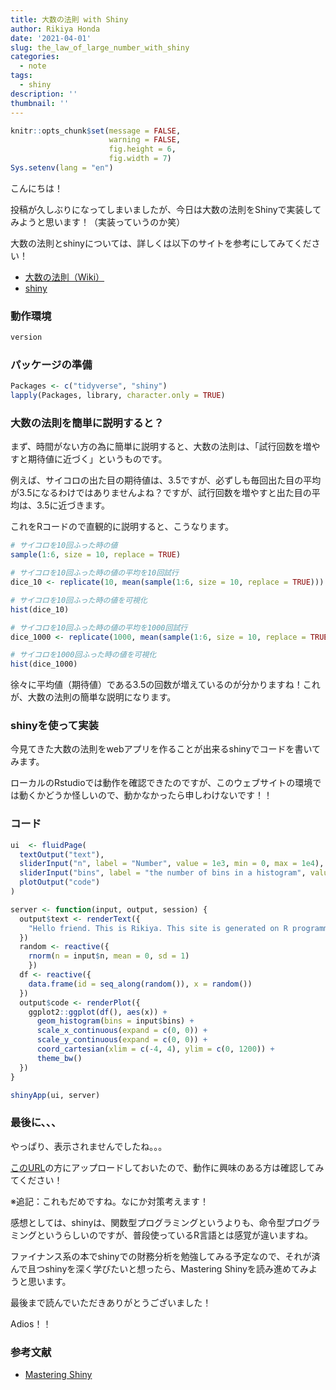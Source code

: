 ```yaml
---
title: 大数の法則 with Shiny
author: Rikiya Honda
date: '2021-04-01'
slug: the_law_of_large_number_with_shiny
categories:
  - note
tags:
  - shiny
description: ''
thumbnail: ''
---
```



```r
knitr::opts_chunk$set(message = FALSE,
                      warning = FALSE,
                      fig.height = 6,
                      fig.width = 7)
Sys.setenv(lang = "en")
```

こんにちは！

投稿が久しぶりになってしまいましたが、今日は大数の法則をShinyで実装してみようと思います！（実装っていうのか笑）

大数の法則とshinyについては、詳しくは以下のサイトを参考にしてみてください！


* [大数の法則（Wiki）](https://ja.wikipedia.org/wiki/%E5%A4%A7%E6%95%B0%E3%81%AE%E6%B3%95%E5%89%87)
* [shiny](https://www.randpy.tokyo/entry/shiny_5)

### 動作環境
```r
version
```
### パッケージの準備

```r
Packages <- c("tidyverse", "shiny")
lapply(Packages, library, character.only = TRUE)
```

### 大数の法則を簡単に説明すると？

まず、時間がない方の為に簡単に説明すると、大数の法則は、「試行回数を増やすと期待値に近づく」というものです。

例えば、サイコロの出た目の期待値は、3.5ですが、必ずしも毎回出た目の平均が3.5になるわけではありませんよね？ですが、試行回数を増やすと出た目の平均は、3.5に近づきます。

これをRコードので直観的に説明すると、こうなります。

```r
# サイコロを10回ふった時の値
sample(1:6, size = 10, replace = TRUE) 

# サイコロを10回ふった時の値の平均を10回試行
dice_10 <- replicate(10, mean(sample(1:6, size = 10, replace = TRUE)))

# サイコロを10回ふった時の値を可視化
hist(dice_10)

# サイコロを10回ふった時の値の平均を1000回試行
dice_1000 <- replicate(1000, mean(sample(1:6, size = 10, replace = TRUE)))

# サイコロを1000回ふった時の値を可視化
hist(dice_1000)
```

徐々に平均値（期待値）である3.5の回数が増えているのが分かりますね！これが、大数の法則の簡単な説明になります。

### shinyを使って実装

今見てきた大数の法則をwebアプリを作ることが出来るshinyでコードを書いてみます。

ローカルのRstudioでは動作を確認できたのですが、このウェブサイトの環境では動くかどうか怪しいので、動かなかったら申しわけないです！！

### コード


```r

ui  <- fluidPage(
  textOutput("text"),
  sliderInput("n", label = "Number", value = 1e3, min = 0, max = 1e4),
  sliderInput("bins", label = "the number of bins in a histogram", value = 30, min = 10, max = 50),
  plotOutput("code")
)

server <- function(input, output, session) {
  output$text <- renderText({
    "Hello friend. This is Rikiya. This site is generated on R programming laugague."
  })
  random <- reactive({
    rnorm(n = input$n, mean = 0, sd = 1)
    })
  df <- reactive({
    data.frame(id = seq_along(random()), x = random())
  })
  output$code <- renderPlot({
    ggplot2::ggplot(df(), aes(x)) +
      geom_histogram(bins = input$bins) +
      scale_x_continuous(expand = c(0, 0)) +
      scale_y_continuous(expand = c(0, 0)) +  
      coord_cartesian(xlim = c(-4, 4), ylim = c(0, 1200)) +
      theme_bw()
  })
}

shinyApp(ui, server)

```

### 最後に、、、

やっぱり、表示されませんでしたね。。。

[このURL](https://rikiya12honda.shinyapps.io/ch_5/)の方にアップロードしておいたので、動作に興味のある方は確認してみてください！

※追記：これもだめですね。なにか対策考えます！

感想としては、shinyは、関数型プログラミングというよりも、命令型プログラミングというらしいのですが、普段使っているR言語とは感覚が違いますね。

ファイナンス系の本でshinyでの財務分析を勉強してみる予定なので、それが済んで且つshinyを深く学びたいと想ったら、Mastering Shinyを読み進めてみようと思います。

最後まで読んでいただきありがとうございました！

Adios！！

### 参考文献
* [Mastering Shiny](https://mastering-shiny.org/)